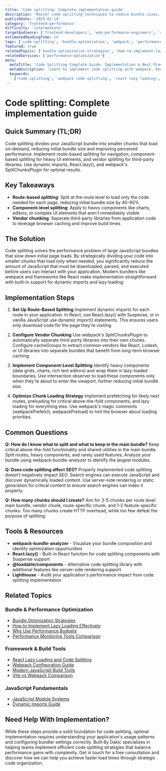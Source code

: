 ```yaml
---
title: 'Code splitting: Complete implementation guide'
description: 'Master code splitting techniques to reduce bundle sizes, improve loading performance, and deliver faster web applications with strategic JavaScript chunking.'
publishDate: '2025-01-14'
category: 'frontend-performance'
difficulty: 'intermediate'
targetAudience: ['frontend-developers', 'web-performance-engineers', 'react-developers']
estimatedReadingTime: 10
tags: ['code-splitting', 'bundle-optimization', 'webpack', 'performance', 'javascript']
featured: true
relatedTopics: ['bundle-optimization-strategies', 'how-to-implement-lazy-loading-effectively', 'why-use-performance-budgets', 'react-lazy-loading-and-code-splitting', 'webpack-configuration-guide', 'javascript-module-systems', 'modern-javascript-build-tools', 'vite-vs-webpack-comparison', 'performance-monitoring-tools-comparison', 'dynamic-imports-guide']
relatedServices: ['performance-optimization']
meta:
  metaTitle: 'Code Splitting Complete Guide: Implementation & Best Practices 2024'
  metaDescription: 'Learn to implement code splitting with webpack, React, and modern frameworks. Reduce bundle sizes and improve loading performance with practical examples.'
  keywords:
    ['code splitting', 'webpack code splitting', 'react lazy loading', 'bundle optimization', 'javascript performance']
---
```


# Code splitting: Complete implementation guide

## Quick Summary (TL;DR)

Code splitting divides your JavaScript bundle into smaller chunks that load on-demand, reducing initial bundle size and improving perceived performance. Implement route-based splitting for navigation, component-based splitting for heavy UI elements, and vendor splitting for third-party libraries. Use dynamic imports, React.lazy(), and webpack's SplitChunksPlugin for optimal results.

## Key Takeaways

- **Route-based splitting**: Split at the route level to load only the code needed for each page, reducing initial bundle size by 40-60%
- **Component-level splitting**: Apply to heavy components like charts, editors, or complex UI elements that aren't immediately visible
- **Vendor chunking**: Separate third-party libraries from application code to leverage browser caching and improve build times

## The Solution

Code splitting solves the performance problem of large JavaScript bundles that slow down initial page loads. By strategically dividing your code into smaller chunks that load only when needed, you significantly reduce the amount of JavaScript that must be downloaded, parsed, and executed before users can interact with your application. Modern bundlers like webpack and frameworks like React make implementation straightforward with built-in support for dynamic imports and lazy loading.

## Implementation Steps

1. **Set Up Route-Based Splitting**
   Implement dynamic imports for each route in your application. In React, use React.lazy() with Suspense, or in vanilla JavaScript use dynamic import() statements. This ensures users only download code for the page they're visiting.

2. **Configure Vendor Chunking**
   Use webpack's SplitChunksPlugin to automatically separate third-party libraries into their own chunks. Configure cacheGroups to extract common vendors like React, Lodash, or UI libraries into separate bundles that benefit from long-term browser caching.

3. **Implement Component-Level Splitting**
   Identify heavy components (data grids, charts, rich text editors) and wrap them in lazy-loaded boundaries. Use intersection observer to load these components only when they're about to enter the viewport, further reducing initial bundle size.

4. **Optimize Chunk Loading Strategy**
   Implement prefetching for likely next routes, preloading for critical above-the-fold components, and lazy loading for everything else. Use webpack's magic comments (webpackPrefetch, webpackPreload) to hint the browser about loading priorities.

## Common Questions

**Q: How do I know what to split and what to keep in the main bundle?**
Keep critical above-the-fold functionality and shared utilities in the main bundle. Split routes, heavy components, and rarely used features. Analyze your bundle using webpack-bundle-analyzer to identify the largest modules.

**Q: Does code splitting affect SEO?**
Properly implemented code splitting doesn't negatively impact SEO. Search engines can execute JavaScript and discover dynamically loaded content. Use server-side rendering or static generation for critical content to ensure search engines can index it properly.

**Q: How many chunks should I create?**
Aim for 3-5 chunks per route level: main bundle, vendor chunk, route-specific chunk, and 1-2 feature-specific chunks. Too many chunks create HTTP overhead, while too few defeat the purpose of splitting.

## Tools & Resources

- **webpack-bundle-analyzer** - Visualize your bundle composition and identify optimization opportunities
- **React.lazy()** - Built-in React function for code splitting components with Suspense support
- **@loadable/components** - Alternative code splitting library with additional features like server-side rendering support
- **Lighthouse** - Audit your application's performance impact from code splitting implementation

## Related Topics

### Bundle & Performance Optimization
- [Bundle Optimization Strategies](/category/frontend-performance/bundle-optimization-strategies)
- [How to Implement Lazy Loading Effectively](/category/frontend-performance/how-to-implement-lazy-loading-effectively)
- [Why Use Performance Budgets](/category/frontend-performance/why-use-performance-budgets)
- [Performance Monitoring Tools Comparison](/category/frontend-performance/performance-monitoring-tools-comparison)

### Framework & Build Tools
- [React Lazy Loading and Code Splitting](/category/react-development/react-lazy-loading-and-code-splitting)
- [Webpack Configuration Guide](/topics/webpack-configuration-guide)
- [Modern JavaScript Build Tools](/category/javascript/modern-javascript-build-tools)
- [Vite vs Webpack Comparison](/category/javascript/vite-vs-webpack-comparison)

### JavaScript Fundamentals
- [JavaScript Module Systems](/category/javascript/javascript-module-systems)
- [Dynamic Imports Guide](/topics/dynamic-imports-guide)

## Need Help With Implementation?

While these steps provide a solid foundation for code splitting, optimal implementation requires understanding your application's usage patterns and configuring bundler settings correctly. Built By Dakic specializes in helping teams implement efficient code splitting strategies that balance performance gains with complexity. Get in touch for a free consultation and discover how we can help you achieve faster load times through strategic code organization.
